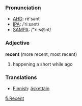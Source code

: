 ===Pronunciation===
*[[w:AHD|AHD]]: rē'sənt
*[[w:IPA|IPA]]: /ˈriːsənt/
*[[w:SAMPA|SAMPA]]: /"ri:s@nt/

===Adjective===
'''recent''' (more recent, most recent)

# happening a short while ago

===Translations===
*[[Finnish]]: [[äskettäin]]

[[fi:Recent]]